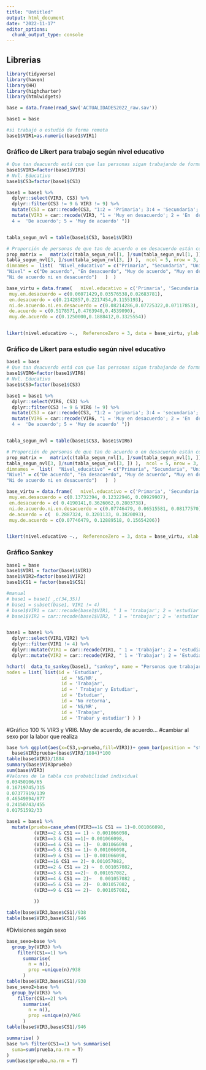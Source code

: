 ```yaml
---
title: "Untitled"
output: html_document
date: "2022-11-17"
editor_options: 
  chunk_output_type: console
---
```


## Librerias

```r
library(tidyverse)
library(haven)
library(HH)
library(highcharter)
library(htmlwidgets)
```


```r
base = data.frame(read_sav('ACTUALIDADES2022_raw.sav'))

base1 = base

#si trabajó o estudió de forma remota
base1$VIR1=as.numeric(base1$VIR1)
```

### Gráfico de Likert para trabajo según nivel educativo

```r
# Que tan deacuerdo está con que las personas sigan trabajando de forma virtual
base1$VIR3=factor(base1$VIR3)
# Nvl. Educativo
base1$CS3=factor(base1$CS3)

base1 = base1 %>% 
  dplyr::select(VIR3, CS3) %>%
  dplyr::filter(CS3 != 9 & VIR3 != 9) %>%
  mutate(CS3 = car::recode(CS3, "1:2 = 'Primaria'; 3:4 = 'Secundaria'; 5:6 = 'Universitaria' ")) %>%
  mutate(VIR3 = car::recode(VIR3, "1 = 'Muy en desacuerdo'; 2 = 'En  desacuerdo'; 3 = 'Ni de acuerdo ni en desacuerdo';
  4 =  'De acuerdo'; 5 = 'Muy de acuerdo' "))


tabla_segun_nvl = table(base1$CS3, base1$VIR3)

# Proporción de personas de que tan de acuerdo o en desacuerdo están con que se mantenga la virtualidad en el sector laboral, según nivel educativo
prop_matrix =   matrix(c(tabla_segun_nvl[1, ]/sum(tabla_segun_nvl[1, ]), tabla_segun_nvl[2, ]/sum(tabla_segun_nvl[2, ]),
tabla_segun_nvl[3, ]/sum(tabla_segun_nvl[3, ]) ),  ncol = 5, nrow = 3, byrow = TRUE,
dimnames =  list(  "Nivel_educativo" = c("Primaria", "Secundaria", "Universidad"),
"Nivel" = c("De acuerdo", "En desacuerdo", "Muy de acuerdo", "Muy en desacuerdo", 
"Ni de acuerdo ni en desacuerdo")   )  ) 

base_virtu = data.frame(   nivel.educativo = c('Primaria', 'Secundaria', 'Universidad'),
 muy.en.desacuerdo = c(0.06071429,0.03576538,0.02683781),
 en.desacuerdo = c(0.2142857,0.2217454,0.1155193),
 ni.de.acuerdo.ni.en.desacuerdo = c(0.08214286,0.07725322,0.07117853),
 de.acuerdo = c(0.5178571,0.4763948,0.4539090), 
 muy.de.acuerdo = c(0.1250000,0.1888412,0.3325554))


likert(nivel.educativo ~.,  ReferenceZero = 3, data = base_virtu, ylab = "Nivel Educativo", xlab = "", main = "" )
```

### Gráfico de Likert para estudio según nivel educativo

```r
base1 = base
# Que tan deacuerdo está con que las personas sigan trabajando de forma virtual
base1$VIR6=factor(base1$VIR6)
# Nvl. Educativo
base1$CS3=factor(base1$CS3)

base1 = base1 %>% 
  dplyr::select(VIR6, CS3) %>%
  dplyr::filter(CS3 != 9 & VIR6 != 9) %>%
  mutate(CS3 = car::recode(CS3, "1:2 = 'primaria'; 3:4 = 'secundaria'; 5:6 = 'universitaria' ")) %>%
  mutate(VIR6 = car::recode(VIR6, "1 = 'Muy en desacuerdo'; 2 = 'En  desacuerdo'; 3 = 'Ni de acuerdo ni en desacuerdo';
  4 =  'De acuerdo'; 5 = 'Muy de acuerdo' "))


tabla_segun_nvl = table(base1$CS3, base1$VIR6)

# Proporción de personas de que tan de acuerdo o en desacuerdo están con que se mantenga la virtualidad en el sector laboral, según nivel educativo
prop_matrix =   matrix(c(tabla_segun_nvl[1, ]/sum(tabla_segun_nvl[1, ]), tabla_segun_nvl[2, ]/sum(tabla_segun_nvl[2, ]),
tabla_segun_nvl[3, ]/sum(tabla_segun_nvl[3, ]) ),  ncol = 5, nrow = 3, byrow = TRUE,
dimnames =  list(  "Nivel_educativo" = c("Primaria", "Secundaria", "Universidad"),
"Nivel" = c("De acuerdo", "En desacuerdo", "Muy de acuerdo", "Muy en desacuerdo", 
"Ni de acuerdo ni en desacuerdo")   )  ) 

base_virtu = data.frame(   nivel.educativo = c('Primaria', 'Secundaria', 'Universidad'),
 muy.en.desacuerdo = c(0.13732394, 0.12322946, 0.09929907),
 en.desacuerdo = c( 0.4190141,0.3626062,0.2803738),
 ni.de.acuerdo.ni.en.desacuerdo = c(0.07746479, 0.06515581, 0.08177570),
 de.acuerdo = c(  0.2887324, 0.3201133, 0.3820093), 
 muy.de.acuerdo = c(0.07746479, 0.12889518, 0.15654206))


likert(nivel.educativo ~.,  ReferenceZero = 3, data = base_virtu, xlab = "", ylab = "Nivel Educativo", main = "")
```

### Gráfico Sankey

```r
base1 = base
base1$VIR1 = factor(base1$VIR1)
base1$VIR2=factor(base1$VIR2)
base1$CS1 = factor(base1$CS1)

#manual
# base1 = base1[ ,c(34,35)]
# base1 = subset(base1, VIR1 != 4)
# base1$VIR1 = car::recode(base1$VIR1, " 1 = 'trabajar'; 2 = 'estudiar'; 3 = 'trabajar.estudiar'; 9 = 'NS/NR' ")
# base1$VIR2 = car::recode(base1$VIR2, " 1 = 'trabajar'; 2 = 'estudiar'; 3 = 'trabajar.estudiar'; 4 = 'No retorna';  9 = 'NS/NR' ")


base1 = base1 %>%
  dplyr::select(VIR1,VIR2) %>%
  dplyr::filter(VIR1 != 4) %>%
  dplyr::mutate(VIR1 = car::recode(VIR1, " 1 = 'trabajar'; 2 = 'estudiar'; 3 = 'Trabajar.estudiar'; 9 = 'NS/NR' ")) %>%
  dplyr::mutate(VIR2 = car::recode(VIR2, " 1 = 'Trabajar'; 2 = 'Estudiar'; 3 = 'trabajar.estudiar'; 4 = 'No retorna';  9 = 'ns/nr' "))


```

```r
hchart(  data_to_sankey(base1), "sankey", name = "Personas que trabajaron remoto y retomaron o no sus actividades presencial",
nodes = list( list(id = 'Estudiar',
                    id = 'NS/NR',
                    id = 'Trabajar',
                    id = ' Trabajar y Estudiar',
                    id = 'Estudiar',
                    id = 'No retorna',
                    id = 'NS/NR',
                    id = 'Trabajar',
                    id = 'Trabar y estudiar') ) )

```





#Gráfico 100 % VIR3  y VRI6. Muy de acuerdo, de acuerdo...
#cambiar al sexo por la labor que realiza 
```r

base %>% ggplot(aes(x=CS3,y=prueba,fill=VIR3))+ geom_bar(position = "stack",stat = "identity")+coord_flip()
  base$VIR3prueba=(base$VIR3/1884)*100
table(base$VIR3)/1884
summary(base$VIR3prueba)
sum(base$VIR3)
#Valores de la tabla con probabilidad individual 
0.03450106/65
0.16719745/315
0.07377919/139
0.46549894/877
0.24150743/455
0.01751592/33

base1 = base1 %>% 
  mutate(prueba=case_when((VIR3==1& CS1 == 1)~0.001066098,
          (VIR3==2 & CS1 == 1) ~ 0.001066098,
          (VIR3==3 & CS1 ==1)~ 0.001066098,
          (VIR3==4 & CS1 == 1)~  0.001066098 ,
          (VIR3==5 & CS1 == 1)~ 0.001066098,
          (VIR3==9 & CS1 == 1)~ 0.001066098,
          (VIR3==1& CS1 == 2)~ 0.001057082,
          (VIR3==2 & CS1 == 2) ~  0.001057082,
          (VIR3==3 & CS1 ==2)~  0.001057082,
          (VIR3==4 & CS1 == 2)~   0.001057082 ,
          (VIR3==5 & CS1 == 2)~  0.001057082,
          (VIR3==9 & CS1 == 2)~  0.001057082,
          
          ))

table(base$VIR3,base$CS1)/938
table(base$VIR3,base$CS1)/946
```


#Divisiones según sexo 
```r
base_sexo=base %>% 
  group_by(VIR3) %>%
    filter(CS1==1) %>% 
      summarise(
        n = n(),
        prop =unique(n)/938
      )
table(base$VIR3,base$CS1)/938
base_sexo2=base %>% 
  group_by(VIR3) %>%
    filter(CS1==2) %>% 
      summarise(
        n = n(),
        prop =unique(n)/946
      )
table(base$VIR3,base$CS1)/946
```

```r
summarise( )
base %>% filter(CS1==1) %>% summarise(
  suma=sum(prueba,na.rm = T)
)
sum(base$prueba,na.rm = T)
```



